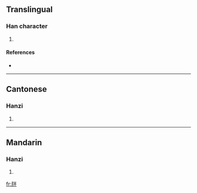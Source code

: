 ==Translingual==

===Han character===
{{Han char|rn=91|rad=片|as=05|sn=9|four=2925<sub>0</sub>|canj=中中火手 (LLFQ), 中弓火手 (LNFQ)}}

# {{defn|Han|sort=片05}}

====References====
* {{Han ref|kx=0693.150|dkj=19829|dj=1106.120|hdz=32016.030|uh=7249|ud=29257|bh=CFB8|bd=53176}}

----

==Cantonese==

===Hanzi===
{{yue-hanzi|jyut=|y=bun3}}

# {{defn|Cantonese}}

----

==Mandarin==

===Hanzi===
{{cmn-hanzi|pin=[[pàn]] ([[pan4]])|wg=p'an<sup>4</sup>}}

# {{defn|Mandarin}}

[[fr:牉]]